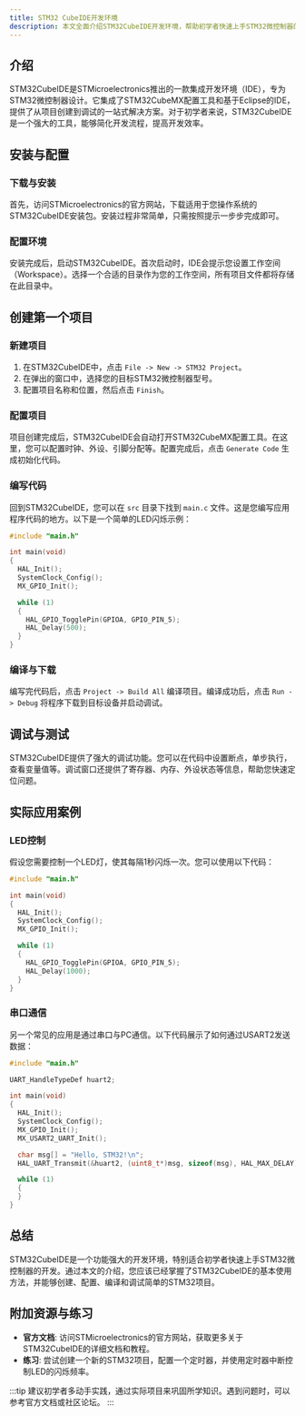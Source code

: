 ```yaml
---
title: STM32 CubeIDE开发环境
description: 本文全面介绍STM32CubeIDE开发环境，帮助初学者快速上手STM32微控制器的开发。内容涵盖安装、配置、项目创建、调试以及实际应用案例。
---
```


## 介绍

STM32CubeIDE是STMicroelectronics推出的一款集成开发环境（IDE），专为STM32微控制器设计。它集成了STM32CubeMX配置工具和基于Eclipse的IDE，提供了从项目创建到调试的一站式解决方案。对于初学者来说，STM32CubeIDE是一个强大的工具，能够简化开发流程，提高开发效率。

## 安装与配置

### 下载与安装

首先，访问STMicroelectronics的官方网站，下载适用于您操作系统的STM32CubeIDE安装包。安装过程非常简单，只需按照提示一步步完成即可。

### 配置环境

安装完成后，启动STM32CubeIDE。首次启动时，IDE会提示您设置工作空间（Workspace）。选择一个合适的目录作为您的工作空间，所有项目文件都将存储在此目录中。

## 创建第一个项目

### 新建项目

1. 在STM32CubeIDE中，点击 `File -> New -> STM32 Project`。
2. 在弹出的窗口中，选择您的目标STM32微控制器型号。
3. 配置项目名称和位置，然后点击 `Finish`。

### 配置项目

项目创建完成后，STM32CubeIDE会自动打开STM32CubeMX配置工具。在这里，您可以配置时钟、外设、引脚分配等。配置完成后，点击 `Generate Code` 生成初始化代码。

### 编写代码

回到STM32CubeIDE，您可以在 `src` 目录下找到 `main.c` 文件。这是您编写应用程序代码的地方。以下是一个简单的LED闪烁示例：

```c
#include "main.h"

int main(void)
{
  HAL_Init();
  SystemClock_Config();
  MX_GPIO_Init();

  while (1)
  {
    HAL_GPIO_TogglePin(GPIOA, GPIO_PIN_5);
    HAL_Delay(500);
  }
}
```

### 编译与下载

编写完代码后，点击 `Project -> Build All` 编译项目。编译成功后，点击 `Run -> Debug` 将程序下载到目标设备并启动调试。

## 调试与测试

STM32CubeIDE提供了强大的调试功能。您可以在代码中设置断点，单步执行，查看变量值等。调试窗口还提供了寄存器、内存、外设状态等信息，帮助您快速定位问题。

## 实际应用案例

### LED控制

假设您需要控制一个LED灯，使其每隔1秒闪烁一次。您可以使用以下代码：

```c
#include "main.h"

int main(void)
{
  HAL_Init();
  SystemClock_Config();
  MX_GPIO_Init();

  while (1)
  {
    HAL_GPIO_TogglePin(GPIOA, GPIO_PIN_5);
    HAL_Delay(1000);
  }
}
```

### 串口通信

另一个常见的应用是通过串口与PC通信。以下代码展示了如何通过USART2发送数据：

```c
#include "main.h"

UART_HandleTypeDef huart2;

int main(void)
{
  HAL_Init();
  SystemClock_Config();
  MX_GPIO_Init();
  MX_USART2_UART_Init();

  char msg[] = "Hello, STM32!\n";
  HAL_UART_Transmit(&huart2, (uint8_t*)msg, sizeof(msg), HAL_MAX_DELAY);

  while (1)
  {
  }
}
```

## 总结

STM32CubeIDE是一个功能强大的开发环境，特别适合初学者快速上手STM32微控制器的开发。通过本文的介绍，您应该已经掌握了STM32CubeIDE的基本使用方法，并能够创建、配置、编译和调试简单的STM32项目。

## 附加资源与练习

- **官方文档**: 访问STMicroelectronics的官方网站，获取更多关于STM32CubeIDE的详细文档和教程。
- **练习**: 尝试创建一个新的STM32项目，配置一个定时器，并使用定时器中断控制LED的闪烁频率。

:::tip
建议初学者多动手实践，通过实际项目来巩固所学知识。遇到问题时，可以参考官方文档或社区论坛。
:::